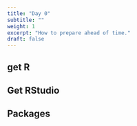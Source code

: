 ```yaml
---
title: "Day 0"
subtitle: ""
weight: 1
excerpt: "How to prepare ahead of time."
draft: false
---
```




## get R


## Get RStudio


## Packages
